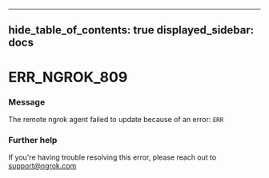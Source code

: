 

---
hide_table_of_contents: true
displayed_sidebar: docs
---


# ERR_NGROK_809

### Message
The remote ngrok agent failed to update because of an error: `ERR`

<ErrorDetails />



### Further help
If you're having trouble resolving this error, please reach out to [support@ngrok.com](mailto:support@ngrok.com?subject=Help%20with%20ERR_NGROK_809)

